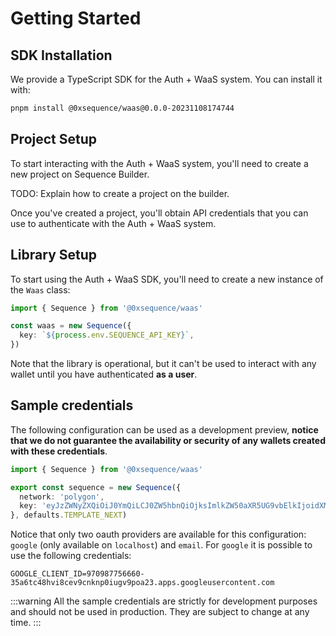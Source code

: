 # Getting Started

## SDK Installation

We provide a TypeScript SDK for the Auth + WaaS system. You can install it with:

```bash
pnpm install @0xsequence/waas@0.0.0-20231108174744
```

## Project Setup

To start interacting with the Auth + WaaS system, you'll need to create a new project on Sequence Builder.

TODO: Explain how to create a project on the builder.

Once you've created a project, you'll obtain API credentials that you can use to authenticate with the Auth + WaaS system.

## Library Setup

To start using the Auth + WaaS SDK, you'll need to create a new instance of the `Waas` class:

```typescript
import { Sequence } from '@0xsequence/waas'

const waas = new Sequence({
  key: `${process.env.SEQUENCE_API_KEY}`,
})
```

Note that the library is operational, but it can't be used to interact with any wallet until you have authenticated **as a user**.

## Sample credentials

The following configuration can be used as a development preview, **notice that we do not guarantee the availability or security of any wallets created with these credentials**.

```typescript
import { Sequence } from '@0xsequence/waas'

export const sequence = new Sequence({
  network: 'polygon',
  key: 'eyJzZWNyZXQiOiJ0YmQiLCJ0ZW5hbnQiOjksImlkZW50aXR5UG9vbElkIjoidXMtZWFzdC0yOjQyYzlmMzlkLWM5MzUtNGQ1Yy1hODQ1LTVjODgxNWM3OWVlMyIsImVtYWlsQ2xpZW50SWQiOiI1Zmw3ZGc3bXZ1NTM0bzl2ZmpiYzZoajMxcCIsImlkcFJlZ2lvbiI6InVzLWVhc3QtMjo0MmM5ZjM5ZC1jOTM1LTRkNWMtYTg0NS01Yzg4MTVjNzllZTMifQ==',
}, defaults.TEMPLATE_NEXT)
```

Notice that only two oauth providers are available for this configuration: `google` (only available on `localhost`) and `email`. For `google` it is possible to use the following credentials:

```
GOOGLE_CLIENT_ID=970987756660-35a6tc48hvi8cev9cnknp0iugv9poa23.apps.googleusercontent.com
```

:::warning
All the sample credentials are strictly for development purposes and should not be used in production. They are subject to change at any time.
:::

